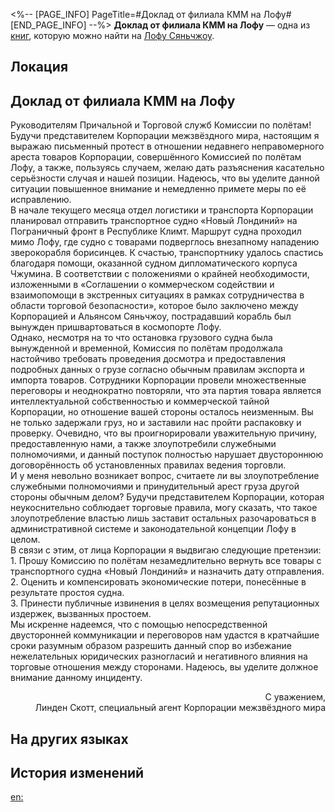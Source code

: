 <%-- [PAGE_INFO]
PageTitle=#Доклад от филиала КММ на Лофу#
[END_PAGE_INFO] --%>
{{Дополнить}}
{{Книга Инфобокс
|id           = 393
|Название     = 
|Изображение  = Иконка Пергамент Сяньчжоу.png
|Мир          = Лофу Сяньчжоу
|Томов        = 1
|Автор        = <!--нужно добавить-->
|Описание     = Жалоба от специалиста КММ. Почерк ровный, но между строк читается жестокость...
|Том1         = {{tx}}
|Источник1    = {{tx|Отсутствует источник}}
|Персонажи    = 
|Фракции      = 
}}
'''Доклад от филиала КММ на Лофу''' — одна из [[Книги|книг]], которую можно найти на [[Лофу Сяньчжоу]].

==Локация==
{{Отметка карты|<!--название карты-->|<!--id отметки-->}}

==Доклад от филиала КММ на Лофу==
Руководителям Причальной и Торговой служб Комиссии по полётам!<br />
Будучи представителем Корпорации межзвёздного мира, настоящим я выражаю письменный протест в отношении недавнего неправомерного ареста товаров Корпорации, совершённого Комиссией по полётам Лофу, а также, пользуясь случаем, желаю дать разъяснения касательно серьёзности случая и нашей позиции. Надеюсь, что вы уделите данной ситуации повышенное внимание и немедленно примете меры по её исправлению.<br />
В начале текущего месяца отдел логистики и транспорта Корпорации планировал отправить транспортное судно «Новый Лондиний» на Пограничный фронт в Республике Климт. Маршрут судна проходил мимо Лофу, где судно с товарами подверглось внезапному нападению зверокорабля борисинцев. К счастью, транспортнику удалось спастись благодаря помощи, оказанной судном дипломатического корпуса Чжумина. В соответствии с положениями о крайней необходимости, изложенными в «Соглашении о коммерческом содействии и взаимопомощи в экстренных ситуациях в рамках сотрудничества в области торговой безопасности», которое было заключено между Корпорацией и Альянсом Сяньчжоу, пострадавший корабль был вынужден пришвартоваться в космопорте Лофу.<br />
Однако, несмотря на то что остановка грузового судна была вынужденной и временной, Комиссия по полётам продолжала настойчиво требовать проведения досмотра и предоставления подробных данных о грузе согласно обычным правилам экспорта и импорта товаров. Сотрудники Корпорации провели множественные переговоры и неоднократно повторяли, что эта партия товара является интеллектуальной собственностью и коммерческой тайной Корпорации, но отношение вашей стороны осталось неизменным. Вы не только задержали груз, но и заставили нас пройти распаковку и проверку. Очевидно, что вы проигнорировали уважительную причину, предоставленную нами, а также злоупотребили служебными полномочиями, и данный поступок полностью нарушает двустороннюю договорённость об установленных правилах ведения торговли.<br />
И у меня невольно возникает вопрос, считаете ли вы злоупотребление служебными полномочиями и принудительный арест груза другой стороны обычным делом? Будучи представителем Корпорации, которая неукоснительно соблюдает торговые правила, могу сказать, что такое злоупотребление властью лишь заставит остальных разочароваться в административной системе и законодательной концепции Лофу в целом.<br />
В связи с этим, от лица Корпорации я выдвигаю следующие претензии:<br />
1. Прошу Комиссию по полётам незамедлительно вернуть все товары с транспортного судна «Новый Лондиний» и назначить дату отправления.<br />
2. Оценить и компенсировать экономические потери, понесённые в результате простоя судна.<br />
3. Принести публичные извинения в целях возмещения репутационных издержек, вызванных простоем.<br />
Мы искренне надеемся, что с помощью непосредственной двусторонней коммуникации и переговоров нам удастся в кратчайшие сроки разумным образом разрешить данный спор во избежание нежелательных юридических разногласий и негативного влияния на торговые отношения между сторонами. Надеюсь, вы уделите должное внимание данному инциденту.

<div align="right">С уважением,<br />
Линден Скотт, специальный агент Корпорации межзвёздного мира</div>

==На других языках==
{{На других языках
|en   = Report submitted by the Interastral Peace Corporation's Luofu Office
|zhs  = 星际和平公司驻罗浮办呈报
|zht  = 星際和平公司駐羅浮辦呈報
|ja   = スターピースカンパニー羅浮駐在オフィスからの届出
|ko   = 스타피스 컴퍼니 주나부 사무실 업무 보고
|es   = Reporte enviado por la oficina del Luofu de la Corporación para la Paz Interastral
|fr   = Rapport adressé par le bureau du Luofu de la Corporation pour la Paix Interastrale
|ru   = Доклад от филиала КММ на Лофу
|th   = รายงานการประจำการที่ Luofu ขององค์กรสันติภาพแห่งดวงดาว
|vi   = Báo Cáo Từ Văn Phòng Công Ty Hành Tinh Hòa Bình Ở Luofu
|de   = Bericht der Interastralen Friedenskorporation an Bord der Luofu
|id   = Laporan dari Interastral Peace Corporation di Luofu
|pt   = Relatório Enviado pelo Escritório da Corporação da Paz Interastral do Luofu
}}

==История изменений==
{{История изменений|3.5}}

[[en:]]